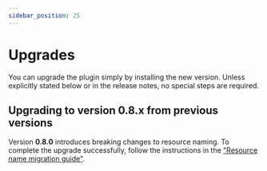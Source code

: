 ```yaml
---
sidebar_position: 25
---
```


# Upgrades

<!-- SPDX-License-Identifier: CC-BY-4.0 -->

You can upgrade the plugin simply by installing the new version. Unless
explicitly stated below or in the release notes, no special steps are required.

## Upgrading to version 0.8.x from previous versions

Version **0.8.0** introduces breaking changes to resource naming.
To complete the upgrade successfully, follow the instructions in the
["Resource name migration guide"](resource-name-migration.md).
